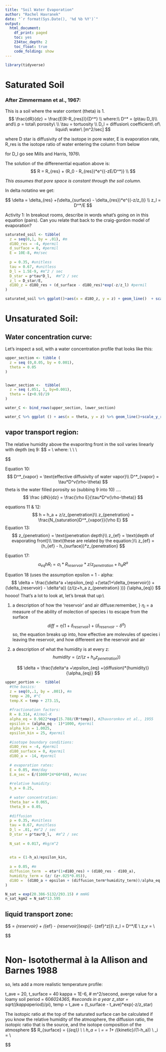 ```yaml
---
title: "Soil Water Evaporation"
author: "Rachel Havranek"
date: "`r format(Sys.Date(), '%d %b %Y')`"
output:
  html_document: 
    df_print: paged
    toc: yes
    234toc_depth: 2
    toc_float: true
    code_folding: show
---
```



```r
library(tidyverse)
```




# Saturated Soil 
### After Zimmermann et al., 1967:
This is a soil where the water content (theta) is 1.  
$$
\frac{dR}{dz} = \frac{E(R-R_{res})}{D^*} \\
where:\\
D^* = (p\tau D_l)\\
and\\
p = total\ porosity\ \\
\tau = tortuosity \\
D_l = diffusion\ coefficient\ of\ liquid\ water\ [m^2/sec]
$$

where D star is diffusivity of the isotope in pore water, E is evaporation rate, R_res is the isotope ratio of water entering the column from below

for D_l go see Mills and Harris, 1976\\

The solution of the differenential equation above is:
$$
R = R_{res} + (R_0 - R_{res})*e^{(-zE/D^*)} \\
$$

*This assumes that pore space is constant through the soil column.*

In delta notatino we get: 

$$
\delta  = \delta_{res} +(\delta_{surface} - \delta_{res})*e^{(-z/z_l)} \\
z_l = D^*/E
$$

Activity 1: In breakout rooms, describe in words what's going on in this equation (pairs). Can you relate that back to the craig-gordon model of evaporation?





```r
saturated_soil <- tibble(
  z = seq(0,1, by = .01), #m
  d18O_res = -4, #permil
  d_surface = 0, #permil
  E = 10E-8, #m/sec
 
  p = 0.35, #unitless
  tau = 0.67, #unitless
  D_l = 1.5E-9, #m^2 / sec
  D_star = p*tau*D_l,  #m^2 / sec
  z_l = D_star/E,
  d18O_z = d18O_res + (d_surface - d18O_res)*exp(-z/z_l) #permil
)

saturated_soil %>% ggplot()+aes(x = d18O_z, y = z) + geom_line()  + scale_y_reverse(limits = c(0.25, 0)) + scale_x_continuous(limits = c(-4,0))
```

# Unsaturated Soil:

## Water concentration curve:
Let's inspect a soil, with a water concentration profile that looks like this: 
```r
upper_section <- tibble (
  z = seq (0,0.05, by = 0.001),
  theta = 0.05
)


lower_section <-  tibble(
  z = seq (.051, 1, by=0.001),
  theta = (z+0.9)/19
)

water_C <- bind_rows(upper_section, lower_section)

water_C %>% ggplot () + aes(x = theta, y = z) %>% geom_line()+scale_y_reverse()+scale_x_continuous(limits = c(0,.1))
```



## vapor transport region: 
The relative humidity above the evaporitng front in the soil varies linearly with depth (eq 9:
$$
\frac {dN}{dz} = \frac{\rho E}{D^*_{vapor}} \\
where: \\
\text {N = concentration of water vapor in the soil}\\
\text {rho = density of liquid water}\\

$$

Equation 10:
$$
D^*_{vapor} = \text{effective diffusivity of water vapor}\\
D^*_{vapor} = \tau*D^v(\rho-\theta)
$$
theta is the water filled porosity 
so (subbing 9 into 10) .... 
$$
\frac {dN}{dz} = \frac{\rho E}{\tau*D^v(\rho-\theta)}
$$




equations 11 & 12:
$$
h = h_a + z/z_{penetration}\\
z_{penetration} = \frac{N_{saturation}D^*_{vapor}}{\rho E}
$$
Equation 13:
$$
z_{penetration} = \text{penetration depth}\\
z_{ef} = \text{depth of evaporating front}\\
\text{these are related by the equation:}\\
z_{ef} = (h_{ef} - h_{surface})*z_{penetration}
$$


Equation 17: 
$$
\alpha_{eq}hR_l = \sigma_i*R_{reservoir}*z/z_{penetration} + h_aR^a
$$

Equation 18 (uses the assumption epsilon = 1 - alpha:
$$
\delta = \frac{\delta^a +\epsilon_{eq} +(\eta(1+\delta_{reservoir}) + (\delta_{reservoir} - \delta^a)) (z/(z+h_a z_{penetration} ))} {\alpha_{eq}}
$$
hoooo! That's a lot to look at, let's break that up:\\

1. a description of how the 'reservoir' and air diffuse:remember, } 
$\eta_i$ = a measure of the ability of molection of species i to escape from the surface
$$
diff = \eta(1+\delta_{reservoir}) + (\delta_{reservoir} - \delta^a)
$$
so, the equation breaks up into, how effective are molevules of species i leaving the reservoir, and how differeent are the reservoir and air 


1. a description of what the humidity is at every z:
$$
humidity = (z/(z+h_a z_{penetration} ))
$$

$$
\delta = \frac{\delta^a +\epsilon_{eq} +(diffusion)*(humidity)} {\alpha_{eq}}
$$
```r
upper_portion <-  tibble(
  #the basics: 
  z = seq(0,.1, by = .001), #m
  temp = 20, #°C
  temp.K = temp + 273.15,
  
  #fractionation factors:
  R = 8.314, #J/mol-K
  alpha_eq = 0.9822*exp(15.788/(R*temp)), #Zhavoronkov et al., 1955 
  epsilon = (alpha_eq - 1)*1000, #permil 
  alpha_kin = 1.0025, 
  epsilon_kin = 25, #permil
  
  #isotope boundary conditions: 
  d18O_res = -4, #permil
  d180_surface = 0, #permil
  d18O_a = -14, #permil
  
  # evaporation rates: 
  E = 0.05, #mm/day
  E.m_sec = E/(1000*24*60*60), #m/sec
  
  #relative humidity: 
  h_a = 0.25, 
  
  # water concentration: 
  theta_bar = 0.065,
  theta_0 = 0.05,
  
  #diffusion
  p = 0.35, #unitless
  tau = 0.67, #unitless
  D_l = .01, #m^2 / sec
  D_star = p*tau*D_l,  #m^2 / sec
  
  N_sat = 0.017, #kg/m^2
  
  
  eta = (1-h_a)/epsilon_kin,
  
  a = 0.05, #m
  diffusion_term  = eta*(1+d18O_res) + (d18O_res - d18O_a),
  humidity_term = (z/ (z+.025*0.05)),
  d18O =  (d18O_a + epsilon + (diffusion_term*humidity_term))/alpha_eq
)


```


```r
N_sat = exp(20.386-5132/293.15) # mmHG
n_sat_kgm2 = N_sat*13.595
```


## liquid transport zone: 

$$
\delta = \delta_{reservoir} + (\delta_{ef} - \delta_{reservoir})exp({- \int_{zef}^z)\frac{dz}{z_1 +z_v}}\\
z_l = D^*/E \\
z_v = \frac{\alpha_{eq}*\alpha_{kin}*D^*N_{sat}}{E\rho}  \\ 

$$



```r

```


# Non- Isotothermal à la Allison and Barnes 1988 

so, lets add a more realistic temperature profile: 

  t_ave = 20,
  t_surface = 40
  kappa = 1E-6, # m^2/second, averge value for a loamy soil
  period = 60*60*24*365, #seconds in a year
  z_star  = sqrt((kappa*period)/pi),
  temp = t_ave + (t_surface - t_ave)*exp(-z/z_star)










The isotopic ratio at the top of the saturated surface can be calculated if you know the relative humidity of the atmosphere, the diffusion ratio, the isotopic ratio that is the source, and the isotope composition of the atmosphere
$$
R_{surface}  = \frac{(1-h_a)\sigma R_{res} +h_aR_a)} {\alpha_{eq}} \\
\text{where:}\\
h_a = \text{relative humidity of the atmosphere}\\
\sigma = \text{diffusion ratio} = 1+ (\epsilon_{kinetic}/(1-h_a))  \\
\eta_i = \text{diffusion ratio excess}\\

$$









